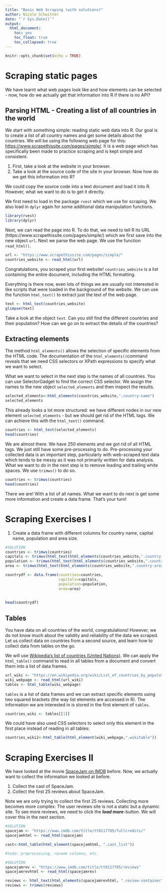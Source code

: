 ---
title: "Basic Web Scraping (with solutions)"
author: Nicole Schwitter
date: "`r Sys.Date()`"
output: 
  html_document:
    toc: yes
    toc_float: true
    toc_collapsed: true
---

```{r setup, include=FALSE}
knitr::opts_chunk$set(echo = TRUE)
```

# Scraping static pages

We have learnt what web pages look like and how elements can be selected - now, how do we actually get that information into R if there is no API?

## Parsing HTML - Creating a list of all countries in the world

We start with something simple: reading static web data into R. Our goal is to create a list of all country names and get some details about the countries. We will be using the following web page for this: [https://www.scrapethissite.com/pages/simple/](https://www.scrapethissite.com/pages/simple/). It is a web page which has specifically been made to practice scraping and is kept simple and consistent.  

1. First, take a look at the website in your browser. 
2. Take a look at the source code of the site in your browser. Now how do we get this information into R?

We could copy the source code into a text document and load it into R. However, what we want to do is to get it directly.

We first need to load in the package `rvest` which we use for scraping. We also load in `dplyr` again for some additional data manipulation functions.

```{r}
library(rvest)
library(dplyr)
```

Next, we can read the page into R. To do that, we need to tell R its URL (https://www.scrapethissite.com/pages/simple/) which we first save into the new object `url`. Next we parse the web page. We use the function `read_html()`.

```{r}
url <- "https://www.scrapethissite.com/pages/simple/"
countries_website <- read_html(url)
```


Congratulations, you scraped your first website! `countries_website` is a list containing the entire document, including the HTML formatting.

Everything is there now, even lots of things we are usually not interested in like scripts that were loaded in the background of the website. We can use the function `html_text()` to extract just the text of the web page.

```{r}
text <- html_text(countries_website)
glimpse(text)
```

Take a look at the object `text`. Can you still find the different countries and their population? How can we go on to extract the details of the countries?


## Extracting elements

The  method `html_elements()` allows the selection of specific elements from the HTML code. The documentation of the `html_elements()`command reveals that we need CSS selectors or XPath expressions to specify what we want to select. 

What we want to select in the next step is the names of all countries. You can use SelectorGadget to find the correct CSS selector. We assign the names to the new object `selected_elements` and then inspect the results.

```{r}
selected_elements<-html_elements(countries_website,".country-name")
selected_elements
```

This already looks a lot more structured: we have different nodes in our new element `selected_elements` - but we should get rid of the HTML tags. We can achieve this with the `html_text()` command.

```{r}
countries <- html_text(selected_elements)
head(countries)
```


We are almost there. We have 250 elements and we got rid of all HTML tags. We just still have some pre-processing to do. Pre-processing your collected data is an important step, particularly with web-scraped text data which tends to be messy as it was not primarily written for data analysis. What we want to do in the next step is to remove leading and trailing white spaces.  We use `trimws()` to do so. 

```{r}
countries <- trimws(countries)
head(countries)
```

There we are! With a list of all names. What we want to do next is get some more information and create a data frame. That's your turn!


# Scraping Exercises I

1. Create a data frame with different columns for country name, capital name, population and  area size. 

```{r}
#SOLUTION
countries <- trimws(countries)
capitals <- trimws(html_text(html_elements(countries_website,".country-capital")))
population <- trimws(html_text(html_elements(countries_website,".country-population")))
area <- trimws(html_text(html_elements(countries_website,".country-area")))

countrydf <- data.frame(countries=countries,
                        capitals=capitals,
                        population=population,
                        area=area)
  
  
head(countrydf)
```


## Tables

You have data on all countries of the world, congratulations! However, we do not know much about the validity and reliability of the data we scraped. Let us collect data on countries from a second source, and learn how to collect data from tables on the go. 

We will use [Wikipedia's list of countries (United Nations)](https://en.wikipedia.org/wiki/List_of_countries_by_population_(United_Nations)). We can apply the `html_table()` command to read in all tables from a document and convert them into a list of data frames. 


```{r}
url_wiki <- "https://en.wikipedia.org/wiki/List_of_countries_by_population_(United_Nations)"
wiki_webpage <- read_html(url_wiki)
tables <- html_table(wiki_webpage)
```

`tables` is a list of data frames and we can extract specific elements using two squared brackets (the way list elements are accessed in R). The information we are interested in is stored in the first element of `tables`. 


```{r}
countries_wiki <- tables[[1]]
```

We could have also used CSS selectors to select only this element in the first place instead of reading in all tables:

```{r}
countries_wiki2<-html_table(html_element(wiki_webpage,".wikitable"))
```



# Scraping Exercises II 

We have looked at the movie [SpaceJam on IMDB](https://www.imdb.com/title/tt0117705/) before. Now, we actually want to collect the information we looked at before.

1. Collect the cast of SpaceJam.
2. Collect the first 25 reviews about SpaceJam. 

Note we are only trying to collect the first 25 reviews. Collecting more becomes more complex: The user reviews site is not a static but a dynamic site. To see more reviews, we need to click the ***load more***-button. We will cover this in the next section. 


```{r} 
#SOLUTION
spacejam <- "https://www.imdb.com/title/tt0117705/fullcredits/"
spacejamhtml <- read_html(spacejam)

cast<-html_table(html_element(spacejamhtml, ".cast_list"))

#todo: preprocessing, rename columns, etc.

```

```{r} 
#SOLUTION
spacejamrev <- "https://www.imdb.com/title/tt0117705/reviews"
spacejamrevhtml <- read_html(spacejamrev)

reviews <- html_text(html_elements(spacejamrevhtml, ".review-container"))
reviews <- trimws(reviews)
```




